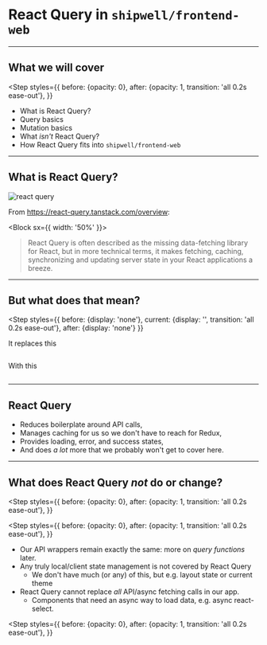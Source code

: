 # React Query in `shipwell/frontend-web`

---

## What we will cover

<Step styles={{
  before: {opacity: 0},
  after: {opacity: 1, transition: 'all 0.2s ease-out'},
}}
>

- What is React Query?
- Query basics
- Mutation basics
- What _isn't_ React Query?
- How React Query fits into `shipwell/frontend-web`

</Step>

---

## What is React Query?

![react query](./assets/react-query.svg)

From <https://react-query.tanstack.com/overview>:

<Block sx={{
  width: '50%'
}}>

> React Query is often described as the missing data-fetching library for React, but in more technical terms, it makes fetching, caching, synchronizing and updating server state in your React applications a breeze.

</Block>

---

## But what does that mean?

<Step styles={{
  before: {display: 'none'},
  current: {display: '', transition: 'all 0.2s ease-out'},
  after: {display: 'none'}
}}
>

<Block>

It replaces this

```js file=./before.js

```

</Block>

<Block>

With this

```js file=./after.js

```

</Block>

</Step>

---

## React Query

- Reduces boilerplate around API calls,
- Manages caching for us so we don't have to reach for Redux,
- Provides loading, error, and success states,
- And does _a lot_ more that we probably won't get to cover here.

---

## What does React Query _not_ do or change?

<Step styles={{
  before: {opacity: 0},
  after: {opacity: 1, transition: 'all 0.2s ease-out'},
}}
>

<Step styles={{
  before: {opacity: 0},
  after: {opacity: 1, transition: 'all 0.2s ease-out'},
}}
>

- Our API wrappers remain exactly the same: more on _query functions_ later.
- Any truly local/client state management is not covered by React Query
  - We don't have much (or any) of this, but e.g. layout state or current theme
- React Query cannot replace _all_ API/async fetching calls in our app.
  - Components that need an async way to load data, e.g. async react-select.

</Step>

<Step styles={{
  before: {opacity: 0},
  after: {opacity: 1, transition: 'all 0.2s ease-out'},
}}
>

```js file=./react-select-example.js

```

</Step>

</Step>
